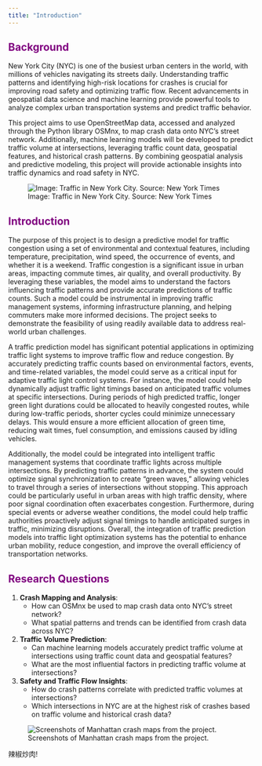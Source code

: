 ```yaml
---
title: "Introduction"
---
```

  
## <span style="color: purple;">Background</span>

New York City (NYC) is one of the busiest urban centers in the world, with millions of vehicles navigating its streets daily. Understanding traffic patterns and identifying high-risk locations for crashes is crucial for improving road safety and optimizing traffic flow. Recent advancements in geospatial data science and machine learning provide powerful tools to analyze complex urban transportation systems and predict traffic behavior.

This project aims to use OpenStreetMap data, accessed and analyzed through the Python library OSMnx, to map crash data onto NYC's street network. Additionally, machine learning models will be developed to predict traffic volume at intersections, leveraging traffic count data, geospatial features, and historical crash patterns. By combining geospatial analysis and predictive modeling, this project will provide actionable insights into traffic dynamics and road safety in NYC.

![Image: Traffic in New York City. Source: New York Times](images/traffic-nyt.png)

## <span style="color: purple;">Introduction</span>

The purpose of this project is to design a predictive model for traffic congestion using a set of environmental and contextual features, including temperature, precipitation, wind speed, the occurrence of events, and whether it is a weekend. Traffic congestion is a significant issue in urban areas, impacting commute times, air quality, and overall productivity. By leveraging these variables, the model aims to understand the factors influencing traffic patterns and provide accurate predictions of traffic counts. Such a model could be instrumental in improving traffic management systems, informing infrastructure planning, and helping commuters make more informed decisions. The project seeks to demonstrate the feasibility of using readily available data to address real-world urban challenges.

A traffic prediction model has significant potential applications in optimizing traffic light systems to improve traffic flow and reduce congestion. By accurately predicting traffic counts based on environmental factors, events, and time-related variables, the model could serve as a critical input for adaptive traffic light control systems. For instance, the model could help dynamically adjust traffic light timings based on anticipated traffic volumes at specific intersections. During periods of high predicted traffic, longer green light durations could be allocated to heavily congested routes, while during low-traffic periods, shorter cycles could minimize unnecessary delays. This would ensure a more efficient allocation of green time, reducing wait times, fuel consumption, and emissions caused by idling vehicles.

Additionally, the model could be integrated into intelligent traffic management systems that coordinate traffic lights across multiple intersections. By predicting traffic patterns in advance, the system could optimize signal synchronization to create “green waves,” allowing vehicles to travel through a series of intersections without stopping. This approach could be particularly useful in urban areas with high traffic density, where poor signal coordination often exacerbates congestion. Furthermore, during special events or adverse weather conditions, the model could help traffic authorities proactively adjust signal timings to handle anticipated surges in traffic, minimizing disruptions. Overall, the integration of traffic prediction models into traffic light optimization systems has the potential to enhance urban mobility, reduce congestion, and improve the overall efficiency of transportation networks.

## <span style="color: purple;">Research Questions</span>

1. **Crash Mapping and Analysis**:
   - How can OSMnx be used to map crash data onto NYC's street network?
   - What spatial patterns and trends can be identified from crash data across NYC?


2. **Traffic Volume Prediction**:
   - Can machine learning models accurately predict traffic volume at intersections using traffic count data and geospatial features?
   - What are the most influential factors in predicting traffic volume at intersections?


3. **Safety and Traffic Flow Insights**:
   - How do crash patterns correlate with predicted traffic volumes at intersections?
   - Which intersections in NYC are at the highest risk of crashes based on traffic volume and historical crash data?

![Screenshots of Manhattan crash maps from the project.](images/welcome-insert0.png)

::: {.callout-important}
辣椒炒肉!
:::
